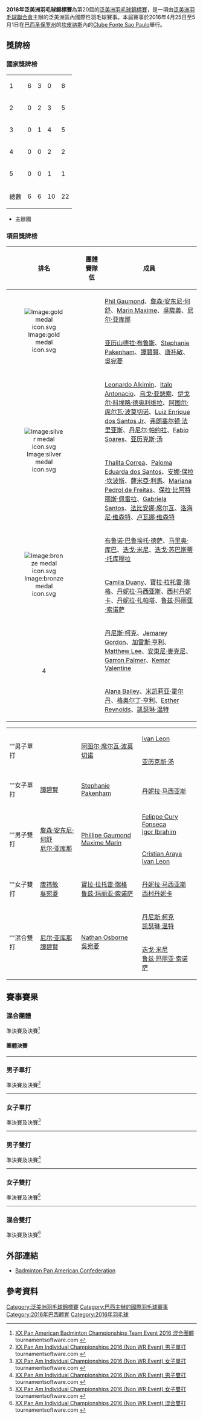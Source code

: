 {{noteTA|G1=Badminton}}
{{infobox badminton event
|name           = 2016年泛美洲羽毛球錦標賽
|image          = 
|size           = 
|caption        =
|dates          = 2016年4月25日－4月27日（團體賽）<br/>2016年4月28日－5月1日（個人賽）
|number_edition = 第20屆
|level          = 3B
|prize_money    = 
|location       = {{BRA}}[[坎皮纳斯|坎皮纳斯]]
|venue          = Clube Fonte Sao Paulo
|previous       = 2014年泛美洲羽毛球錦標賽 
|next           = 2017年泛美洲羽毛球錦標賽
}}
'''2016年泛美洲羽毛球錦標賽'''為第20屆的[[泛美洲羽毛球錦標賽|泛美洲羽毛球錦標賽]]，是一項由[[泛美洲羽毛球聯合會|泛美洲羽毛球聯合會]]主辦的泛美洲區內國際性羽毛球賽事。本屆賽事於2016年4月25日至5月1日在[[巴西|巴西]][[圣保罗州|圣保罗州]]的[[坎皮纳斯|坎皮纳斯]]內的[[Clube_Fonte_Sao_Paulo|Clube Fonte Sao Paulo]]舉行。

==獎牌榜==
===國家獎牌榜===

{| {{RankedMedalTable}}
|-
|1||style="text-align:left"|{{bat|CAN}} ||6||3||0||8
|- bgcolor=ccccff
|2||style="text-align:left"|{{bat|BRA}} ||0||2||3||5
|-
|3||style="text-align:left"|{{bat|PER}} ||0||1||4||5
|-
|4||style="text-align:left"|{{bat|CHI}} ||0||0||2||2
|-
|5||style="text-align:left"|{{bat|JAM}} ||0||0||1||1
|- class="sortbottom"
!colspan=2|總數|| 6 || 6 || 10 || 22
|}
*{{colorbox|#ccccff| }} 主辦國

===項目獎牌榜===
{| class=wikitable style="text-align:left; font-size:90%" width="800px"
!width=50 |排名
!width=100|團體賽隊伍
!width=650|成員
|-
|rowspan="2" style="text-align:center"|[[Image:gold_medal_icon.svg|Image:gold medal icon.svg]]
|rowspan="2"|{{bat|CAN}}
|[[Phil_Gaumond|Phil Gaumond]]、[[詹森·安东尼·何舒|詹森·安东尼·何舒]]、[[Marin_Maxime|Marin Maxime]]、[[吳駿義|吳駿義]]、[[尼尔·亚库那|尼尔·亚库那]]
|-
|[[亚历山德拉·布鲁斯|亚历山德拉·布鲁斯]]、[[Stephanie_Pakenham|Stephanie Pakenham]]、[[譚碧賢|譚碧賢]]、[[唐祎敏|唐祎敏]]、[[吳宛菱|吳宛菱]]
|-
|rowspan="2" style="text-align:center"|[[Image:silver_medal_icon.svg|Image:silver medal icon.svg]]
|rowspan="2"|{{bat|BRA}}
|[[Leonardo_Alkimin|Leonardo Alkimin]]、[[Italo_Antonacio|Italo Antonacio]]、[[乌戈·亚瑟索|乌戈·亚瑟索]]、[[伊戈尔·科埃略·德奥利维拉|伊戈尔·科埃略·德奥利维拉]]、[[阿图尔·席尔瓦·波莫切诺|阿图尔·席尔瓦·波莫切诺]]、[[Luiz_Enrique_dos_Santos_Jr|Luiz Enrique dos Santos Jr]]、[[弗朗塞尔顿·法里亚斯|弗朗塞尔顿·法里亚斯]]、[[丹尼尔·帕约拉|丹尼尔·帕约拉]]、[[Fabio_Soares|Fabio Soares]]、[[亚历克斯·汤|亚历克斯·汤]]
|-
|[[Thalita_Correa|Thalita Correa]]、[[Paloma_Eduarda_dos_Santos|Paloma Eduarda dos Santos]]、[[安娜·保拉·坎波斯|安娜·保拉·坎波斯]]、[[薩米亞·利馬|薩米亞·利馬]]、[[Mariana_Pedrol_de_Freitas|Mariana Pedrol de Freitas]]、[[保拉·比阿特丽斯·佩雷拉|保拉·比阿特丽斯·佩雷拉]]、[[Gabriela_Santos|Gabriela Santos]]、[[法比安娜·席尔瓦|法比安娜·席尔瓦]]、[[洛海尼·维森特|洛海尼·维森特]]、[[卢瓦娜·维森特|卢瓦娜·维森特]]
|-
|rowspan="2" style="text-align:center"|[[Image:bronze_medal_icon.svg|Image:bronze medal icon.svg]]
|rowspan="2"|{{bat|PER}}
|[[布鲁诺·巴鲁埃托·德萨|布鲁诺·巴鲁埃托·德萨]]、[[马里奥·库巴|马里奥·库巴]]、[[迭戈·米尼|迭戈·米尼]]、[[迭戈·苏巴斯蒂·托库穆拉|迭戈·苏巴斯蒂·托库穆拉]]
|-
|[[Camila_Duany|Camila Duany]]、[[寶拉·拉托雷·瑞格|寶拉·拉托雷·瑞格]]、[[丹妮拉·马西亚斯|丹妮拉·马西亚斯]]、[[西村丹妮卡|西村丹妮卡]]、[[丹妮拉·扎帕塔_(羽毛球運動員)|丹妮拉·扎帕塔]]、[[鲁兹·玛丽亚·索诺萨|鲁兹·玛丽亚·索诺萨]]
|-
|rowspan="2" style="text-align:center"|4
|rowspan="2"|{{bat|JAM}}
|[[丹尼斯·柯克|丹尼斯·柯克]]、[[Jemarey_Gordon|Jemarey Gordon]]、[[加雷斯·亨利|加雷斯·亨利]]、[[Matthew_Lee|Matthew Lee]]、[[安東尼·麥克尼|安東尼·麥克尼]]、[[Garron_Palmer|Garron Palmer]]、[[Kemar_Valentine|Kemar Valentine]]
|-
|[[Alana_Bailey|Alana Bailey]]、[[米凯莉亚·霍尔丹|米凯莉亚·霍尔丹]]、[[格奥尔丁·亨利|格奥尔丁·亨利]]、[[Esther_Reynolds|Esther Reynolds]]、[[凯瑟琳·温特|凯瑟琳·温特]]
|}
{| {{MedalistTable|labelwidth=80px|type=項目|style=font-size:small;}}
|-
|rowspan=2|'''男子單打
|rowspan=2|{{nowrap|{{flagicon|CAN}} [[詹森·安东尼·何舒|詹森·安东尼·何舒]]}}
|rowspan=2|{{flagicon|BRA}} [[阿图尔·席尔瓦·波莫切诺|阿图尔·席尔瓦·波莫切诺]]
|{{flagicon|CHI}} [[Ivan_Leon|Ivan Leon]]
|-
|{{flagicon|BRA}} [[亚历克斯·汤|亚历克斯·汤]]
|-
|rowspan=2|'''女子單打
|rowspan=2|{{flagicon|CAN}} [[譚碧賢|譚碧賢]]
|rowspan=2|{{flagicon|CAN}} [[Stephanie_Pakenham|Stephanie Pakenham]]
|{{nowrap|{{flagicon|BRA}} [[Paloma_Eduarda_Da_Silva|Paloma Eduarda Da Silva]]}}
|-
|{{flagicon|PER}} [[丹妮拉·马西亚斯|丹妮拉·马西亚斯]]
|-
|rowspan=2|'''男子雙打
|rowspan=2|{{flagicon|CAN}} [[詹森·安东尼·何舒|詹森·安东尼·何舒]]<br/>{{flagicon|CAN}} [[尼尔·亚库那|尼尔·亚库那]]
|rowspan=2|{{flagicon|CAN}} [[Phillipe_Gaumond|Phillipe Gaumond]]<br/>{{flagicon|CAN}} [[Maxime_Marin|Maxime Marin]]
|{{flagicon|BRA}} [[Felippe_Cury_Fonseca|Felippe Cury Fonseca]]<br/>{{flagicon|BRA}} [[Igor_Ibrahim|Igor Ibrahim]]
|-
|{{flagicon|CHI}} [[Cristian_Araya|Cristian Araya]]<br/>{{flagicon|CHI}} [[Ivan_Leon|Ivan Leon]]
|-
|'''女子雙打
|{{flagicon|CAN}} [[唐祎敏|唐祎敏]]<br/>{{flagicon|CAN}} [[吳宛菱|吳宛菱]]
|{{flagicon|PER}} [[寶拉·拉托雷·瑞格|寶拉·拉托雷·瑞格]]<br/>{{flagicon|PER}} [[鲁兹·玛丽亚·索诺萨|鲁兹·玛丽亚·索诺萨]]
|{{flagicon|PER}} [[丹妮拉·马西亚斯|丹妮拉·马西亚斯]]<br/>{{flagicon|PER}} [[西村丹妮卡|西村丹妮卡]]
|-
|rowspan=2|'''混合雙打
|rowspan=2|{{flagicon|CAN}} [[尼尔·亚库那|尼尔·亚库那]]<br/>{{flagicon|CAN}} [[譚碧賢|譚碧賢]]
|rowspan=2|{{flagicon|CAN}} [[Nathan_Osborne|Nathan Osborne]]<br/>{{flagicon|CAN}} [[吳宛菱|吳宛菱]]
|{{flagicon|JAM}} [[丹尼斯·柯克|丹尼斯·柯克]]<br/>{{flagicon|JAM}} [[凯瑟琳·温特|凯瑟琳·温特]]
|-
|{{flagicon|PER}} [[迭戈·米尼|迭戈·米尼]]<br/>{{flagicon|PER}} [[鲁兹·玛丽亚·索诺萨|鲁兹·玛丽亚·索诺萨]]
|}

== 賽事賽果 ==
=== 混合團體 ===
;準決賽及決賽<ref name="XG">[http://bwf.tournamentsoftware.com/sport/drawsheet.aspx?id=0F4D9647-DD5E-4C3F-BF4F-F2A54FA391DC&draw=3 XX Pan American Badminton Championships Team Event 2016 混合團體] {{Wayback|url=http://bwf.tournamentsoftware.com/sport/drawsheet.aspx?id=0F4D9647-DD5E-4C3F-BF4F-F2A54FA391DC&draw=3 |date=20170510091238 }} tournamentsoftware.com {{en}}</ref>
{{Round4-with third
<!--準決賽-->
|2016年4月26日 17:00|'''{{bat|CAN}}'''|'''3''' |{{bat|JAM}}|0
|2016年4月26日 17:00|{{bat|PER}}|1 |'''{{bat|BRA}}'''|'''3'''
<!--決賽-->
|2016年4月27日 16:00|'''{{bat|CAN}}''' |'''3''' |{{bat|BRA}} |2
<!--季軍戰-->
|2016年4月27日 10:00|{{bat|JAM}}|0 |'''{{bat|PER}}'''|'''3'''
}}

====團體決賽====
{{Badmintonbox
|team1=CAN
|team2=BRA
|venue=
|date= [http://bwf.tournamentsoftware.com/sport/teammatch.aspx?id=0F4D9647-DD5E-4C3F-BF4F-F2A54FA391DC&match=19 2016年4月27日 16:00]
|score1=3
|score2=2
|R1match=女單
|R1={{BadmintonMatch|T1P1=[[譚碧賢|譚碧賢]] |21 |14 |21 |T2P1=[[洛海尼·维森特|洛海尼·维森特]] |13 |21 |19 }}
|R2match=男單
|R2={{BadmintonMatch|T1P1=[[詹森·安东尼·何舒|詹森·安东尼·何舒]] |21 |15 |11 |T2P1=[[伊戈尔·科埃略·德奥利维拉|伊戈尔·科埃略·德奥利维拉]] |18 |21 |21 }}
|R3match=女雙
|R3={{BadmintonMatch|T1P1=[[Stephanie_Pakenham|Stephanie Pakenham]] |T1P2=[[吳宛菱|吳宛菱]] |17 |12 | |T2P1=[[洛海尼·维森特|洛海尼·维森特]] |T2P2=[[卢瓦娜·维森特|卢瓦娜·维森特]] |21 |21 | }}
|R4match=男雙
|R4={{BadmintonMatch|T1P1=[[Phil_Gaumond|Phil Gaumond]] |T1P2=[[Marin_Maxime|Marin Maxime]] |24 |15 |27 |T2P1=[[乌戈·亚瑟索|乌戈·亚瑟索]] |T2P2=[[丹尼尔·帕约拉|丹尼尔·帕约拉]] |22 |21 |25 }}
|R5match=混雙
|R5={{BadmintonMatch|T1P1=[[尼尔·亚库那|尼尔·亚库那]] |T1P2=[[譚碧賢|譚碧賢]] |21 |10 |21 |T2P1=[[亚历克斯·汤|亚历克斯·汤]] |T2P2=[[卢瓦娜·维森特|卢瓦娜·维森特]] |19 |21 |18 }}
|}}
----

=== 男子單打 ===
;準決賽及決賽<ref name="MS">[http://bwf.tournamentsoftware.com/sport/draw.aspx?id=DF344643-4957-42C6-ADE1-B2AA68B54B05&draw=1 XX Pan Am Individual Championships 2016 (Non WR Event) 男子單打] {{Wayback|url=http://bwf.tournamentsoftware.com/sport/draw.aspx?id=DF344643-4957-42C6-ADE1-B2AA68B54B05&draw=1 |date=20170328120616 }} tournamentsoftware.com {{en}}</ref>
{{4TeamBracket-Tennis3-v2
| team-width=200
| RD1-seed1=
| RD1-team1='''{{flagicon|BRA}} [[阿图尔·席尔瓦·波莫切诺|阿图尔·席尔瓦·波莫切诺]]
| RD1-score1-1='''21
| RD1-score1-2=18
| RD1-score1-3='''21
| RD1-seed2=
| RD1-team2={{flagicon|CHI}} [[Ivan_Leon|Ivan Leon]]
| RD1-score2-1=16
| RD1-score2-2='''21
| RD1-score2-3=12

| RD1-seed3=3
| RD1-team3={{flagicon|BRA}} [[亚历克斯·汤|亚历克斯·汤]]
| RD1-score3-1=14
| RD1-score3-2=18
| RD1-score3-3=
| RD1-seed4=
| RD1-team4='''{{nowrap|{{flagicon|CAN}} [[詹森·安东尼·何舒|詹森·安东尼·何舒]]}}
| RD1-score4-1='''21
| RD1-score4-2='''21
| RD1-score4-3=

| RD2-seed1=
| RD2-team1={{flagicon|BRA}} [[阿图尔·席尔瓦·波莫切诺|阿图尔·席尔瓦·波莫切诺]]
| RD2-score1-1=17
| RD2-score1-2=11
| RD2-score1-3=
| RD2-seed2=
| RD2-team2='''{{nowrap|{{flagicon|CAN}} [[詹森·安东尼·何舒|詹森·安东尼·何舒]]}}
| RD2-score2-1='''21
| RD2-score2-2='''21
| RD2-score2-3=
}}
----

=== 女子單打 ===
;準決賽及決賽<ref name="WS">[http://bwf.tournamentsoftware.com/sport/draw.aspx?id=DF344643-4957-42C6-ADE1-B2AA68B54B05&draw=2 XX Pan Am Individual Championships 2016 (Non WR Event) 女子單打] {{Wayback|url=http://bwf.tournamentsoftware.com/sport/draw.aspx?id=DF344643-4957-42C6-ADE1-B2AA68B54B05&draw=2 |date=20170328150735 }} tournamentsoftware.com {{en}}</ref>
{{4TeamBracket-Tennis3-v2
| team-width=200
| RD1-seed1=
| RD1-team1='''{{flagicon|CAN}} [[譚碧賢|譚碧賢]]
| RD1-score1-1='''21
| RD1-score1-2='''21
| RD1-score1-3=
| RD1-seed2=
| RD1-team2={{nowrap|{{flagicon|BRA}} [[Paloma_Eduarda_Da_Silva|Paloma Eduarda Da Silva]]}}
| RD1-score2-1=10
| RD1-score2-2=12
| RD1-score2-3=

| RD1-seed3=3
| RD1-team3={{flagicon|PER}} [[丹妮拉·马西亚斯|丹妮拉·马西亚斯]]
| RD1-score3-1=18
| RD1-score3-2=17
| RD1-score3-3=
| RD1-seed4=
| RD1-team4='''{{flagicon|CAN}} [[Stephanie_Pakenham|Stephanie Pakenham]]
| RD1-score4-1='''21
| RD1-score4-2='''21
| RD1-score4-3=

| RD2-seed1=
| RD2-team1='''{{flagicon|CAN}} [[譚碧賢|譚碧賢]]
| RD2-score1-1='''21
| RD2-score1-2='''21
| RD2-score1-3=
| RD2-seed2=
| RD2-team2={{flagicon|CAN}} [[Stephanie_Pakenham|Stephanie Pakenham]]
| RD2-score2-1=11
| RD2-score2-2=19
| RD2-score2-3=
}}
----

=== 男子雙打 ===
;準決賽及決賽<ref name="MD">[http://bwf.tournamentsoftware.com/sport/draw.aspx?id=DF344643-4957-42C6-ADE1-B2AA68B54B05&draw=3 XX Pan Am Individual Championships 2016 (Non WR Event) 男子雙打] {{Wayback|url=http://bwf.tournamentsoftware.com/sport/draw.aspx?id=DF344643-4957-42C6-ADE1-B2AA68B54B05&draw=3 |date=20170328145131 }} tournamentsoftware.com {{en}}</ref>
{{4TeamBracket-Tennis3-v2
| team-width=200
| RD1-seed1=
| RD1-team1='''{{flagicon|CAN}} [[Phillipe_Gaumond|Phillipe Gaumond]]<br/> {{flagicon|CAN}} [[Maxime_Marin|Maxime Marin]]
| RD1-score1-1='''21
| RD1-score1-2='''21
| RD1-score1-3=
| RD1-seed2=
| RD1-team2={{flagicon|BRA}} [[Felippe_Cury_Fonseca|Felippe Cury Fonseca]]<br/> {{flagicon|BRA}} [[Igor_Ibrahim|Igor Ibrahim]]
| RD1-score2-1=11
| RD1-score2-2=16
| RD1-score2-3=

| RD1-seed3=
| RD1-team3='''{{flagicon|CAN}} [[詹森·安东尼·何舒|詹森·安东尼·何舒]]<br/> {{flagicon|CAN}} [[尼尔·亚库那|尼尔·亚库那]]
| RD1-score3-1='''21
| RD1-score3-2='''21
| RD1-score3-3=
| RD1-seed4=
| RD1-team4={{flagicon|CHI}} [[Cristian_Araya|Cristian Araya]]<br/> {{flagicon|CHI}} [[Ivan_Leon|Ivan Leon]]
| RD1-score4-1=9
| RD1-score4-2=13
| RD1-score4-3=

| RD2-seed1=
| RD2-team1={{flagicon|CAN}} [[Phillipe_Gaumond|Phillipe Gaumond]]<br/> {{flagicon|CAN}} [[Maxime_Marin|Maxime Marin]]
| RD2-score1-1=13
| RD2-score1-2=13
| RD2-score1-3=
| RD2-seed2=
| RD2-team2='''{{flagicon|CAN}} [[詹森·安东尼·何舒|詹森·安东尼·何舒]]<br/> {{flagicon|CAN}} [[尼尔·亚库那|尼尔·亚库那]]
| RD2-score2-1='''21
| RD2-score2-2='''21
| RD2-score2-3=
}}
----

=== 女子雙打 ===
;準決賽及決賽<ref name="WD">[http://bwf.tournamentsoftware.com/sport/draw.aspx?id=DF344643-4957-42C6-ADE1-B2AA68B54B05&draw=4 XX Pan Am Individual Championships 2016 (Non WR Event) 女子雙打] {{Wayback|url=http://bwf.tournamentsoftware.com/sport/draw.aspx?id=DF344643-4957-42C6-ADE1-B2AA68B54B05&draw=4 |date=20170328123618 }} tournamentsoftware.com {{en}}</ref>
{{4TeamBracket-Tennis3-v2
| team-width=200
| RD1-seed1=
| RD1-team1=輪空
| RD1-score1-1=
| RD1-score1-2=
| RD1-score1-3=
| RD1-seed2=
| RD1-team2='''{{flagicon|PER}} [[寶拉·拉托雷·瑞格|寶拉·拉托雷·瑞格]]<br/> {{flagicon|PER}} [[鲁兹·玛丽亚·索诺萨|鲁兹·玛丽亚·索诺萨]]
| RD1-score2-1=
| RD1-score2-2=
| RD1-score2-3=

| RD1-seed3=
| RD1-team3={{flagicon|PER}} [[丹妮拉·马西亚斯|丹妮拉·马西亚斯]]<br/> {{flagicon|PER}} [[西村丹妮卡|西村丹妮卡]]
| RD1-score3-1=17
| RD1-score3-2=19
| RD1-score3-3=
| RD1-seed4=
| RD1-team4='''{{flagicon|CAN}} [[唐祎敏|唐祎敏]]<br/> {{flagicon|CAN}} [[吳宛菱|吳宛菱]]
| RD1-score4-1='''21
| RD1-score4-2='''21
| RD1-score4-3=

| RD2-seed1=
| RD2-team1={{flagicon|PER}} [[寶拉·拉托雷·瑞格|寶拉·拉托雷·瑞格]]<br/> {{flagicon|PER}} [[鲁兹·玛丽亚·索诺萨|鲁兹·玛丽亚·索诺萨]]
| RD2-score1-1=17
| RD2-score1-2=17
| RD2-score1-3=
| RD2-seed2=
| RD2-team2='''{{flagicon|CAN}} [[唐祎敏|唐祎敏]]<br/> {{flagicon|CAN}} [[吳宛菱|吳宛菱]]
| RD2-score2-1='''21
| RD2-score2-2='''21
| RD2-score2-3=
}}
----

=== 混合雙打 ===
;準決賽及決賽<ref name="XD">[http://bwf.tournamentsoftware.com/sport/draw.aspx?id=DF344643-4957-42C6-ADE1-B2AA68B54B05&draw=5 XX Pan Am Individual Championships 2016 (Non WR Event) 混合雙打] {{Wayback|url=http://bwf.tournamentsoftware.com/sport/draw.aspx?id=DF344643-4957-42C6-ADE1-B2AA68B54B05&draw=5 |date=20170328150706 }} tournamentsoftware.com {{en}}</ref>
{{4TeamBracket-Tennis3-v2
| team-width=200
| RD1-seed1=
| RD1-team1={{flagicon|JAM}} [[丹尼斯·柯克|丹尼斯·柯克]]<br/> {{flagicon|JAM}} [[凯瑟琳·温特|凯瑟琳·温特]]
| RD1-score1-1=11
| RD1-score1-2=9
| RD1-score1-3=
| RD1-seed2=3
| RD1-team2='''{{flagicon|CAN}} [[尼尔·亚库那|尼尔·亚库那]]<br/> {{flagicon|CAN}} [[譚碧賢|譚碧賢]]
| RD1-score2-1='''21
| RD1-score2-2='''21
| RD1-score2-3=

| RD1-seed3=
| RD1-team3={{flagicon|PER}} [[迭戈·米尼|迭戈·米尼]]<br/> {{flagicon|PER}} [[鲁兹·玛丽亚·索诺萨|鲁兹·玛丽亚·索诺萨]]
| RD1-score3-1=22
| RD1-score3-2=16
| RD1-score3-3=
| RD1-seed4=
| RD1-team4='''{{flagicon|CAN}} [[Nathan_Osborne|Nathan Osborne]]<br/> {{flagicon|CAN}} [[吳宛菱|吳宛菱]]
| RD1-score4-1='''21
| RD1-score4-2='''21
| RD1-score4-3=

| RD2-seed1=3
| RD2-team1='''{{flagicon|CAN}} [[尼尔·亚库那|尼尔·亚库那]]<br/> {{flagicon|CAN}} [[譚碧賢|譚碧賢]]
| RD2-score1-1='''21
| RD2-score1-2='''21
| RD2-score1-3=
| RD2-seed2=
| RD2-team2={{flagicon|CAN}} [[Nathan_Osborne|Nathan Osborne]]<br/> {{flagicon|CAN}} [[吳宛菱|吳宛菱]]
| RD2-score2-1=17
| RD2-score2-2=17
| RD2-score2-3=
}}

== 外部連結 ==
*[http://www.badmintonpanam.org/ Badminton Pan American Confederation]{{Wayback|url=http://www.badmintonpanam.org/ |date=20100214194723 }}{{en}}

== 參考資料 ==
{{Reflist}}

{{泛美洲羽毛球錦標賽}}

[[Category:泛美洲羽毛球錦標賽|Category:泛美洲羽毛球錦標賽]]
[[Category:巴西主辦的國際羽毛球賽事|Category:巴西主辦的國際羽毛球賽事]]
[[Category:2016年巴西體育|Category:2016年巴西體育]]
[[Category:2016年羽毛球|Category:2016年羽毛球]]